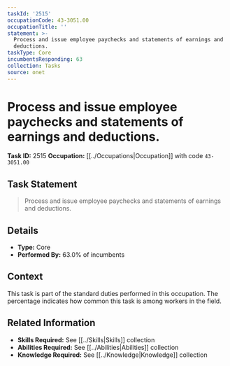 ```yaml
---
taskId: '2515'
occupationCode: 43-3051.00
occupationTitle: ''
statement: >-
  Process and issue employee paychecks and statements of earnings and
  deductions.
taskType: Core
incumbentsResponding: 63
collection: Tasks
source: onet
---
```

# Process and issue employee paychecks and statements of earnings and deductions.

**Task ID:** 2515
**Occupation:** [[../Occupations|Occupation]] with code `43-3051.00`

## Task Statement

> Process and issue employee paychecks and statements of earnings and deductions.

## Details

- **Type:** Core
- **Performed By:** 63.0% of incumbents

## Context

This task is part of the standard duties performed in this occupation. The percentage indicates how common this task is among workers in the field.

## Related Information

- **Skills Required:** See [[../Skills|Skills]] collection
- **Abilities Required:** See [[../Abilities|Abilities]] collection
- **Knowledge Required:** See [[../Knowledge|Knowledge]] collection
